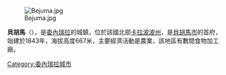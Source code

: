{{Coord|10|11|N|68|15|W|display=title}}

[[Image:Bejuma.jpg|thumb]]

'''貝胡馬'''（{{lang-es|Bejuma}}），是[[委內瑞拉|委內瑞拉]]的城鎮，位於該國北部[[卡拉波波州|卡拉波波州]]，是[[貝胡馬市|貝胡馬市]]的首府，始建於1843年，海拔高度667米，主要經濟活動是農業，該地區有數間食物加工廠。

{{Venezuela-geo-stub}}
[[Category:委內瑞拉城市|Category:委內瑞拉城市]]